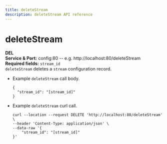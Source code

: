 ```yaml
---
title: deleteStream
description: deleteStream API reference
---
```


# deleteStream
**DEL**  
**Service & Port:** config:80 -- e.g. http://localhost:80/deleteStream  
**Required fields:** `stream_id`  
`deleteStream` deletes a `stream` configuration record.
  * Example `deleteStream` call body.  
    ```
    {
      "stream_id": "[stream_id]"
    }
    ```
  * Example `deleteStream` curl call.  
    ```
    curl --location --request DELETE 'http://localhost:80/deleteStream' \
    --header 'Content-Type: application/json' \
    --data-raw '{
        "stream_id": "[stream_id]"
    }'
    ```
